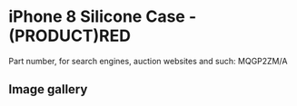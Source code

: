 # iPhone 8 Silicone Case - (PRODUCT)RED

Part number, for search engines, auction websites and such: MQGP2ZM/A

## Image gallery

<div style={{ width: "768px" }}>
  <GalleryComponent
    images={[
      {
        original: "/everysource/MQGP2",
        thumbnail: "/everypreview/MQGP2",
      },
      {
        original: "/everysource/MQGP2_AV1_GOLD",
        thumbnail: "/everypreview/MQGP2_AV1_GOLD",
      },
      {
        original: "/everysource/MQGP2_AV1_SILVER",
        thumbnail: "/everypreview/MQGP2_AV1_SILVER",
      },
      {
        original: "/everysource/MQGP2_AV1_SPACE_GRAY",
        thumbnail: "/everypreview/MQGP2_AV1_SPACE_GRAY",
      },
      {
        original: "/everysource/MQGP2_AV2",
        thumbnail: "/everypreview/MQGP2_AV2",
      }
    ]}
  />
</div>